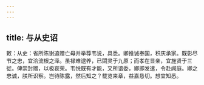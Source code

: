 ```yaml
---
---
---
```

title: 与从史诏
---



敕：从史：省所陈谢追赠亡母并举荐韦说，具悉。卿推诚奉国，积庆承家。既彰尽节之忠，宜洽流根之泽。虽禄难逮养，已閟灵于九原；而孝在显亲，宜旌贤于三徙。俾崇封赠，以极哀荣。韦悦既有才能，又所谙委，卿即发遣，令赴阙庭。卿之忠诚，朕所识察。岂待陈露，然后知之？载览来章，益嘉恳切。想宜知悉。